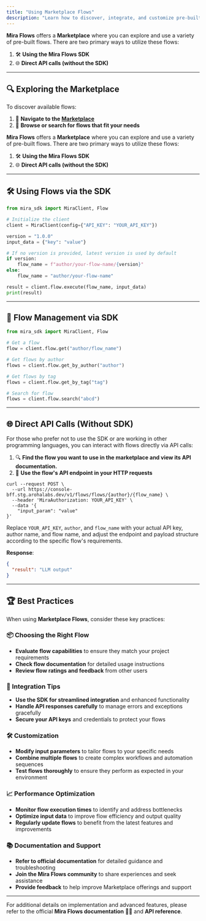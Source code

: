 ```yaml
---
title: "Using Marketplace Flows"
description: "Learn how to discover, integrate, and customize pre-built flows from the Mira Flows Marketplace"
---
```


**Mira Flows** offers a **Marketplace** where you can explore and use a variety of pre-built flows. There are two primary ways to utilize these flows:

1. 🛠️ **Using the Mira Flows SDK**
2. 🌐 **Direct API calls (without the SDK)**

---

## 🔍 Exploring the Marketplace

To discover available flows:

1. 🚀 **Navigate to the [**Marketplace**](https://console.mira.network/)**
2. 🔎 **Browse or search for flows that fit your needs**

**Mira Flows** offers a **Marketplace** where you can explore and use a variety of pre-built flows. There are two primary ways to utilize these flows:

1. 🛠️ **Using the Mira Flows SDK**
2. 🌐 **Direct API calls (without the SDK)**

---

## 🛠️ Using Flows via the SDK

```python Python
from mira_sdk import MiraClient, Flow

# Initialize the client
client = MiraClient(config={"API_KEY": "YOUR_API_KEY"})

version = "1.0.0"
input_data = {"key": "value"}

# If no version is provided, latest version is used by default
if version:
    flow_name = f"author/your-flow-name/{version}"
else:
    flow_name = "author/your-flow-name"

result = client.flow.execute(flow_name, input_data)
print(result)
```

---

## 📂 Flow Management via SDK

```python Python
from mira_sdk import MiraClient, Flow

# Get a flow
flow = client.flow.get("author/flow_name")

# Get flows by author
flows = client.flow.get_by_author("author")

# Get flows by tag
flows = client.flow.get_by_tag("tag")

# Search for flow
flows = client.flow.search("abcd")
```

---

## 🌐 Direct API Calls (Without SDK)

For those who prefer not to use the SDK or are working in other programming languages, you can interact with flows directly via API calls:

1. 🔍 **Find the flow you want to use in the marketplace and view its API documentation.**
2. 📡 **Use the flow's API endpoint in your HTTP requests**

```terminal Terminal
curl --request POST \
  --url https://console-bff.stg.arohalabs.dev/v1/flows/flows/{author}/{flow_name} \
  --header 'MiraAuthorization: YOUR_API_KEY' \
  --data '{
    "input_param": "value"
}'
```

Replace `YOUR_API_KEY`, `author`, and `flow_name` with your actual API key, author name, and flow name, and adjust the endpoint and payload structure according to the specific flow's requirements.

**Response**:

```json .json
{
  "result": "LLM output"
}
```

---

## 🏆 Best Practices

When using **Marketplace Flows**, consider these key practices:

### 📦 Choosing the Right Flow
- **Evaluate flow capabilities** to ensure they match your project requirements
- **Check flow documentation** for detailed usage instructions
- **Review flow ratings and feedback** from other users

### 🔧 Integration Tips
- **Use the SDK for streamlined integration** and enhanced functionality
- **Handle API responses carefully** to manage errors and exceptions gracefully
- **Secure your API keys** and credentials to protect your flows

### 🛠️ Customization
- **Modify input parameters** to tailor flows to your specific needs
- **Combine multiple flows** to create complex workflows and automation sequences
- **Test flows thoroughly** to ensure they perform as expected in your environment

### 📈 Performance Optimization
- **Monitor flow execution times** to identify and address bottlenecks
- **Optimize input data** to improve flow efficiency and output quality
- **Regularly update flows** to benefit from the latest features and improvements

### 📚 Documentation and Support
- **Refer to official documentation** for detailed guidance and troubleshooting 
- **Join the Mira Flows community** to share experiences and seek assistance
- **Provide feedback** to help improve Marketplace offerings and support

---

For additional details on implementation and advanced features, please refer to the official **Mira Flows documentation** 📖🔗 and **API reference**.